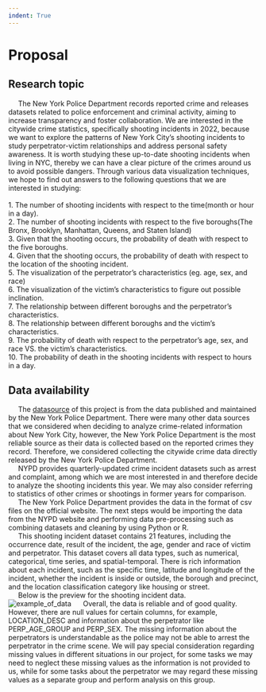 ```yaml
---
indent: True
---
```


# Proposal

## Research topic

&#160;&#160;&#160;&#160;
The New York Police Department records reported crime and releases datasets related to police enforcement and criminal activity, aiming to increase transparency and foster collaboration. We are interested in the citywide crime statistics, specifically shooting incidents in 2022, because we want to explore the patterns of New York City’s shooting incidents to study perpetrator-victim relationships and address personal safety awareness. It is worth studying these up-to-date shooting incidents when living in NYC, thereby we can have a clear picture of the crimes around us to avoid possible dangers. Through various data visualization techniques, we hope to find out answers to the following questions that we are interested in studying:  
<br>
1. The number of shooting incidents with respect to the time(month or hour in a day).  
2. The number of shooting incidents with respect to the five boroughs(The Bronx, Brooklyn, Manhattan, Queens, and Staten Island)  
3. Given that the shooting occurs, the probability of death with respect to the five boroughs.  
4. Given that the shooting occurs, the probability of death with respect to the location of the shooting incident.  
5. The visualization of the perpetrator’s characteristics (eg. age,  sex, and race)  
6. The visualization of the victim’s characteristics to figure out possible inclination.  
7. The relationship between different boroughs and the perpetrator’s characteristics.  
8. The relationship between different boroughs and the victim’s characteristics.  
9. The probability of death with respect to the perpetrator’s age, sex, and race VS. the victim’s characteristics.  
10. The probability of death in the shooting incidents with respect to hours in a day.  
 
 


## Data availability

&#160;&#160;&#160;&#160;
  The [datasource](https://www1.nyc.gov/site/nypd/stats/crime-statistics/citywide-crime-stats.page) of this project is from the data published and maintained by the New York Police Department. There were many other data sources that we considered when deciding to analyze crime-related information about New York City, however, the New York Police Department is the most reliable source as their data is collected based on the reported crimes they record. Therefore, we considered collecting the citywide crime data directly released by the New York Police Department.  
&#160;&#160;&#160;&#160;
  NYPD provides quarterly-updated crime incident datasets such as arrest and complaint, among which we are most interested in and therefore decide to analyze the shooting incidents this year. We may also consider referring to statistics of other crimes or shootings in former years for comparison.  
&#160;&#160;&#160;&#160;
  The New York Police Department provides the data in the format of csv files on the official website. The next steps would be importing the data from the NYPD website and performing data pre-processing such as combining datasets and cleaning by using Python or R.  
&#160;&#160;&#160;&#160;
  This shooting incident dataset contains 21 features, including the occurrence date, result of the incident, the age, gender and race of victim and perpetrator. This dataset covers all data types, such as numerical, categorical, time series, and spatial-temporal. There is rich information about each incident, such as the specific time, latitude and longitude of the incident, whether the incident is inside or outside, the borough and precinct, and the location classification category like housing or street.   
&#160;&#160;&#160;&#160;
  Below is the preview for the shooting incident data.  
  ![example_of_data](image/data_example.png)
&#160;&#160;&#160;&#160;
  Overall, the data is reliable and of good quality. However, there are null values for certain columns, for example, LOCATION_DESC and information about the perpetrator like PERP_AGE_GROUP and PERP_SEX. The missing information about the perpetrators is understandable as the police may not be able to arrest the perpetrator in the crime scene. We will pay special consideration regarding missing values in different situations in our project, for some tasks we may need to neglect these missing values as the information is not provided to us, while for some tasks about the perpetrator we may regard these missing values as a separate group and perform analysis on this group.  
